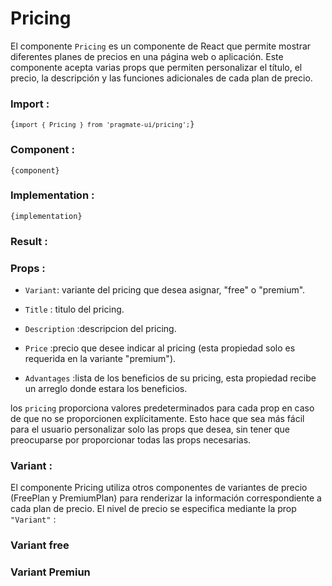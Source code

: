 
# Pricing

El componente `Pricing` es un componente de React que permite mostrar diferentes planes de precios en una página web o
aplicación. Este componente acepta varias props que permiten personalizar el título, el precio, la descripción y las
funciones adicionales de cada plan de precio.

### Import :

<Code>{`import { Pricing } from 'pragmate-ui/pricing';`}</Code>

### Component :

<Code>{component}</Code>

### Implementation :

<Code>{implementation}</Code>

### Result :

<Results />

### Props :

-   `Variant`: variante del pricing que desea asignar, "free" o "premium".

-   `Title` : titulo del pricing.

-   `Description` :descripcion del pricing.

-   `Price` :precio que desee indicar al pricing (esta propiedad solo es requerida en la variante "premium").

-   `Advantages` :lista de los beneficios de su pricing, esta propiedad recibe un arreglo donde estara los beneficios.

los `pricing` proporciona valores predeterminados para cada prop en caso de que no se proporcionen explícitamente. Esto
hace que sea más fácil para el usuario personalizar solo las props que desea, sin tener que preocuparse por proporcionar
todas las props necesarias.

### Variant :

El componente Pricing utiliza otros componentes de variantes de precio (FreePlan y PremiumPlan) para renderizar la
información correspondiente a cada plan de precio. El nivel de precio se especifica mediante la prop `"Variant"` :

### Variant free

<ResultsFree />

### Variant Premiun

<ResultsPremium />
